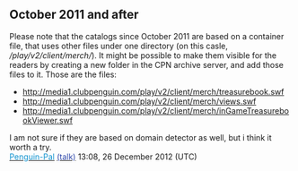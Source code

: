 ==October 2011 and after==
Please note that the catalogs since October 2011 are based on a container file, that uses other files under one directory (on this casle, ''/play/v2/client/merch/''). It might be possible to make them visible for the readers by creating a new folder in the CPN archive server, and add those files to it. Those are the files:
*http://media1.clubpenguin.com/play/v2/client/merch/treasurebook.swf
*http://media1.clubpenguin.com/play/v2/client/merch/views.swf
*http://media1.clubpenguin.com/play/v2/client/merch/inGameTreasurebookViewer.swf
I am not sure if they are based on domain detector as well, but i think it worth a try.<br />
[[user:Penguin-Pal|<font color="0e92cf">Penguin-Pal</font>]] [[user talk:Penguin-Pal|<font color="2e47aa">(talk)</font>]] 13:08, 26 December 2012 (UTC)
